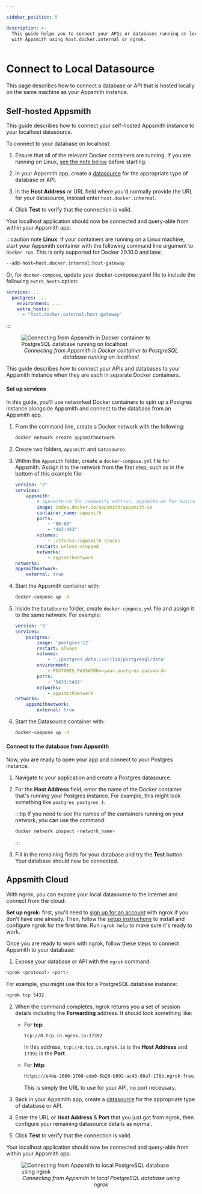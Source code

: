 ```yaml
---

sidebar_position: 5

description: >-
  This guide helps you to connect your APIs or databases running on localhost
  with Appsmith using host.docker.internal or ngrok.
---
```



# Connect to Local Datasource

This page describes how to connect a database or API that is hosted locally on the same machine as your Appsmith instance.

## Self-hosted Appsmith

<Tabs queryString="docker-method">


<TabItem label="localhost" value="localhost">

This guide describes how to connect your self-hosted Appsmith instance to your localhost datasource.

<VideoEmbed host="youtube" videoId="4XlgsVekzhI" title="Connecting from Appsmith in Docker to local datasource" caption="Connecting from Appsmith in Docker to local datasource"/>

To connect to your database on localhost:

1. Ensure that all of the relevant Docker containers are running. If you are running on Linux, [see the note below](#linux-note) before starting. 

2. In your Appsmith app, create a [datasource](/core-concepts/connecting-to-data-sources) for the appropriate type of database or API.

3. In the **Host Address** or URL field where you'd normally provide the URL for your datasource, instead enter `host.docker.internal`.

4. Click **Test** to verify that the connection is valid.

<!-- anchor placed here to accommodate docs page header bar -->
<a name="linux-note"></a>

Your localhost application should now be connected and query-able from within your Appsmith app.

:::caution note
**Linux**: If your containers are running on a Linux machine, start your Appsmith container with the following command line argument to `docker run`. This is only supported for Docker 20.10.0 and later.

```bash
--add-host=host.docker.internal:host-gateway
```

Or, for `docker-compose`, update your docker-compose.yaml file to include the following `extra_hosts` option:

```yml
services: ...
  postgres: ...
    environment: ...
    extra_hosts:
      - "host.docker.internal:host-gateway"
```
:::

<figure>
  <img src="/img/local_db_config.png" style={{width: "100%", height: "auto"}} alt="Connecting from Appsmith in Docker container to PostgreSQL database running on localhost" />
  <figcaption align="center"><i>Connecting from Appsmith in Docker container to PostgreSQL database running on localhost</i></figcaption>
</figure>


</TabItem>

<TabItem label="Datasource in Docker" value="docker-network">

This guide describes how to connect your APIs and databases to your Appsmith instance when they are each in separate Docker containers.

#### Set up services

In this guide, you'll use networked Docker containers to spin up a Postgres instance alongside Appsmith and connect to the database from an Appsmith app.

1. From the command line, create a Docker network with the following:

    ```bash
    docker network create appsmithnetwork
    ```

1. Create two folders, `Appsmith` and `Datasource`.

1. Within the `Appsmith` folder, create a `docker-compose.yml` file for Appsmith. Assign it to the network from the first step, such as in the bottom of this example file:

    ```yaml
    version: "3"
    services:
        appsmith:
            # appsmith-ce for community edition, appsmith-ee for business.
            image: index.docker.io/appsmith/appsmith-ce
            container_name: appsmith
            ports:
                - "80:80"
                - "443:443"
            volumes:
                - ./stacks:/appsmith-stacks
            restart: unless-stopped
            networks:
                - appsmithnetwork
    networks:
    appsmithnetwork:
        external: true
    ```

1. Start the Appsmith container with:

    ```bash
    docker-compose up -d
    ```

1. Inside the `DataSource` folder, create `docker-compose.yml` file and assign it to the same network. For example:

    ```yaml
    version: '3'
    services:
        postgres:
            image: 'postgres:12'
            restart: always
            volumes:
                - './postgres_data:/var/lib/postgresql/data'
            environment:
                - POSTGRES_PASSWORD=<your-postgres-password>
            ports:
                - '5433:5432'
            networks:
                - appsmithnetwork
    networks:
        appsmithnetwork:
            external: true
    ```

1. Start the Datasource container with:
   
    ```bash
    docker-compose up -d
    ```

#### Connect to the database from Appsmith

Now, you are ready to open your app and connect to your Postgres instance.

1. Navigate to your application and create a Postgres datasource.

1. For the **Host Address** field, enter the name of the Docker container that's running your Postgres instance. For example, this might look something like `postgres_postgres_1`.

    :::tip
    If you need to see the names of the containers running on your network, you can use the command:

    ```bash
    docker network inspect <network_name>
    ```
    :::

1. Fill in the remaining fields for your database and try the **Test** button. Your database should now be connected.


</TabItem>

</Tabs>

## Appsmith Cloud

With ngrok, you can expose your local datasource to the internet and connect from the cloud:

<VideoEmbed host="youtube" videoId="IUX2rXmS17E" title="Connect to localhost using ngrok" caption="Connect to localhost using ngrok"/>

**Set up ngrok:** first, you'll need to [sign up for an account](https://dashboard.ngrok.com/signup) with ngrok if you don't have one already. Then, follow the [setup instructions](https://dashboard.ngrok.com/get-started/setup) to install and configure ngrok for the first time. Run `ngrok help` to make sure it's ready to work.

Once you are ready to work with ngrok, follow these steps to connect Appsmith to your database:

1. Expose your database or API with the ```ngrok``` command:
  ```bash
  ngrok <protocol> <port>
  ```
  For example, you might use this for a PostgreSQL database instance:
  ```bash
  ngrok tcp 5432
  ```

2. When the command completes, ngrok returns you a set of session details including the **Forwarding** address. It should look something like:
    * For **tcp**:
        ```bash
        tcp://0.tcp.in.ngrok.io:17392
        ```
        In this address, `tcp://0.tcp.in.ngrok.io` is the **Host Address** and `17392` is the **Port**.

    * For **http**:
        ```bash
        https://e4da-2600-1700-ede0-5b20-b092-ac43-60a7-178b.ngrok-free.app
        ```
        This is simply the URL to use for your API, no port necessary.

3. Back in your Appsmith app, create a [datasource](/core-concepts/connecting-to-data-sources) for the appropriate type of database or API.

4. Enter the URL or **Host Address** & **Port** that you just got from ngrok, then configure your remaining datasource details as normal.

5. Click **Test** to verify that the connection is valid.

Your localhost application should now be connected and query-able from within your Appsmith app.

<figure>
  <img src="/img/ngrok-config-example.png" style={{width: "100%", height: "auto"}} alt="Connecting from Appsmith to local PostgreSQL database using ngrok" />
  <figcaption align="center"><i>Connecting from Appsmith to local PostgreSQL database using ngrok</i></figcaption>
</figure>

